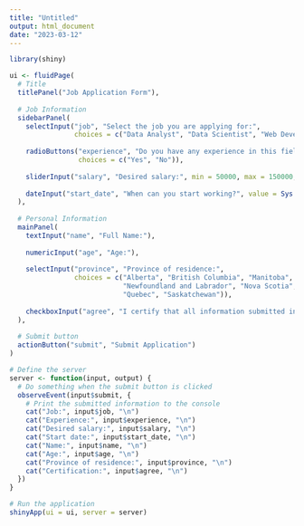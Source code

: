 ---
title: "Untitled"
output: html_document
date: "2023-03-12"
---

```{r}
library(shiny)

```



```{r}
ui <- fluidPage(
  # Title
  titlePanel("Job Application Form"),
  
  # Job Information
  sidebarPanel(
    selectInput("job", "Select the job you are applying for:",
                choices = c("Data Analyst", "Data Scientist", "Web Developer", "Financial Analyst")),
    
    radioButtons("experience", "Do you have any experience in this field?",
                 choices = c("Yes", "No")),
    
    sliderInput("salary", "Desired salary:", min = 50000, max = 150000, value = 75000, step = 1000),
    
    dateInput("start_date", "When can you start working?", value = Sys.Date())
  ),
  
  # Personal Information
  mainPanel(
    textInput("name", "Full Name:"),
    
    numericInput("age", "Age:"),
    
    selectInput("province", "Province of residence:",
                choices = c("Alberta", "British Columbia", "Manitoba", "New Brunswick", 
                            "Newfoundland and Labrador", "Nova Scotia", "Ontario", "Prince Edward Island", 
                            "Quebec", "Saskatchewan")),
    
    checkboxInput("agree", "I certify that all information submitted in this application is true and complete.")
  ),
  
  # Submit button
  actionButton("submit", "Submit Application")
)

# Define the server
server <- function(input, output) {
  # Do something when the submit button is clicked
  observeEvent(input$submit, {
    # Print the submitted information to the console
    cat("Job:", input$job, "\n")
    cat("Experience:", input$experience, "\n")
    cat("Desired salary:", input$salary, "\n")
    cat("Start date:", input$start_date, "\n")
    cat("Name:", input$name, "\n")
    cat("Age:", input$age, "\n")
    cat("Province of residence:", input$province, "\n")
    cat("Certification:", input$agree, "\n")
  })
}

# Run the application
shinyApp(ui = ui, server = server)
```




